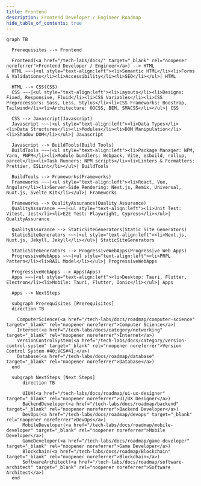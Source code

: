 ```yaml
---
title: Frontend
description: Frontend Developer / Engineer Roadmap
hide_table_of_contents: true
---
```



```mermaid
graph TB

  Prerequisites --> Frontend

  Frontend(<a href="/tech-labs/docs/" target="_blank" rel="noopener noreferrer">Frontend Developer / Engineer</a>) --> HTML
  HTML ~~~|<ul style="text-align:left"><li>Semantic HTML</li><li>Forms & Validations</li><li>Accessibility</li><li>SEO</li></ul>| HTML

  HTML --> CSS(CSS)
  CSS ~~~|<ul style="text-align:left"><li>Layouts</li><li>Designs: Fixed, Responsive, Fluid</li><li>CSS Variables</li><li>CSS Preprocessors: Sass, Less, Stylus</li><li>CSS Frameworks: Boostrap, Tailwind</li><li>Architecture: OOCSS, BEM, SMACSS</li></ul>| CSS

  CSS --> Javascript(Javascript)
  Javascript ~~~|<ul style="text-align:left"><li>Data Types</li><li>Data Structures</li><li>Modules</li><li>DOM Manipulation</li><li>Shadow DOM</li></ul>| Javascript

  Javascript --> BuildTools(Build Tools)
  BuildTools ~~~|<ul style="text-align:left"><li>Package Manager: NPM, Yarn, PNPM</li><li>Module bundlers: Webpack, Vite, esbuild, rollup, parcel</li><li>Task Runners: NPM scripts</li><li>Linters & Formatters: Prettier, ESLint</li></ul>| BuildTools

  BuildTools --> Frameworks(Frameworks)
  Frameworks ~~~|<ul style="text-align:left"><li>React, Vue, Angular</li><li>Server-Side Rendering: Next.js, Remix, Universal, Nuxt.js, Svelte Kit</li></ul>| Frameworks

  Frameworks --> QualityAssurance(Quality Assurance)
  QualityAssurance ~~~|<ul style="text-align:left"><li>Unit Test: Vitest, Jest</li><li>E2E Test: Playwright, Cypress</li></ul>| QualityAssurance

  QualityAssurance --> StaticSiteGenerators(Static Site Generators)
  StaticSiteGenerators ~~~|<ul style="text-align:left"><li>Next.js, Nuxt.js, Jekyll, Jekyll</li></ul>| StaticSiteGenerators

  StaticSiteGenerators --> ProgressiveWebApps(Progressive Web Apps)
  ProgressiveWebApps ~~~|<ul style="text-align:left"><li>PRPL Pattern</li><li>RAIL Model</li></ul>| ProgressiveWebApps

  ProgressiveWebApps --> Apps(Apps)
  Apps ~~~|<ul style="text-align:left"><li>Desktop: Tauri, Flutter, Electron</li><li>Mobile: Tauri, Flutter, Ionic</li></ul>| Apps

  Apps --> NextSteps

  subgraph Prerequisites [Prerequisites]
  direction TB

    ComputerScience(<a href="/tech-labs/docs/roadmap/computer-science" target="_blank" rel="noopener noreferrer">Computer Science</a>)
    Internet(<a href="/tech-labs/docs/category/networking" target="_blank" rel="noopener noreferrer">Internet</a>)
    VersionControlSystem(<a href="/tech-labs/docs/category/version-control-system" target="_blank" rel="noopener noreferrer">Version Control System #40;VCS#41;</a>)
    Database(<a href="/tech-labs/docs/roadmap/database" target="_blank" rel="noopener noreferrer">Database</a>)
  end

  subgraph NextSteps [Next Steps]
      direction TB

      UIUX(<a href="/tech-labs/docs/roadmap/ui-ux-designer" target="_blank" rel="noopener noreferrer">UI/UX Designer</a>)
      BackendDeveloper(<a href="/tech-labs/docs/roadmap/backend" target="_blank" rel="noopener noreferrer">Backend Developer</a>)
      DevOps(<a href="/tech-labs/docs/roadmap/devops" target="_blank" rel="noopener noreferrer">DevOps</a>)
      MobileDeveloper(<a href="/tech-labs/docs/roadmap/mobile-developer" target="_blank" rel="noopener noreferrer">Mobile Developer</a>)
      GameDeveloper(<a href="/tech-labs/docs/roadmap/game-developer" target="_blank" rel="noopener noreferrer">Game Developer</a>)
      Blockchain(<a href="/tech-labs/docs/roadmap/Blockchain" target="_blank" rel="noopener noreferrer">Blockchain</a>)
      SoftwareArchitect(<a href="/tech-labs/docs/roadmap/software-architect" target="_blank" rel="noopener noreferrer">Software Architect</a>)
  end
```

